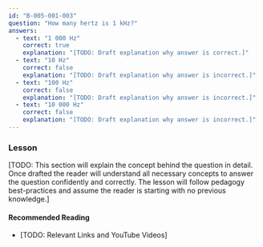 ```yaml
---
id: "B-005-001-003"
question: "How many hertz is 1 kHz?"
answers:
  - text: "1 000 Hz"
    correct: true
    explanation: "[TODO: Draft explanation why answer is correct.]"
  - text: "10 Hz"
    correct: false
    explanation: "[TODO: Draft explanation why answer is incorrect.]"
  - text: "100 Hz"
    correct: false
    explanation: "[TODO: Draft explanation why answer is incorrect.]"
  - text: "10 000 Hz"
    correct: false
    explanation: "[TODO: Draft explanation why answer is incorrect.]"
---
```


### Lesson

[TODO: This section will explain the concept behind the question in detail. Once drafted the reader will understand all necessary concepts to answer the question confidently and correctly. The lesson will follow pedagogy best-practices and assume the reader is starting with no previous knowledge.]

#### Recommended Reading

- [TODO: Relevant Links and YouTube Videos]
